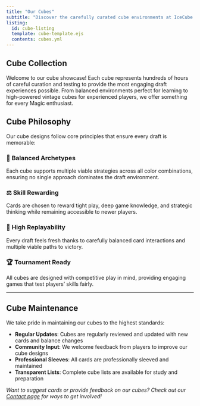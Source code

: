 ```yaml
---
title: "Our Cubes"
subtitle: "Discover the carefully curated cube environments at IceCube Reykjavík"
listing:
  id: cube-listing
  template: cube-template.ejs
  contents: cubes.yml
---
```


## Cube Collection

Welcome to our cube showcase! Each cube represents hundreds of hours of careful curation and testing to provide the most engaging draft experiences possible. From balanced environments perfect for learning to high-powered vintage cubes for experienced players, we offer something for every Magic enthusiast.

::: {#cube-listing}
:::

## Cube Philosophy

Our cube designs follow core principles that ensure every draft is memorable:

### 🎯 **Balanced Archetypes**
Each cube supports multiple viable strategies across all color combinations, ensuring no single approach dominates the draft environment.

### ⚖️ **Skill Rewarding**
Cards are chosen to reward tight play, deep game knowledge, and strategic thinking while remaining accessible to newer players.

### 🔄 **High Replayability** 
Every draft feels fresh thanks to carefully balanced card interactions and multiple viable paths to victory.

### 🏆 **Tournament Ready**
All cubes are designed with competitive play in mind, providing engaging games that test players' skills fairly.

---

## Cube Maintenance

We take pride in maintaining our cubes to the highest standards:

- **Regular Updates**: Cubes are regularly reviewed and updated with new cards and balance changes
- **Community Input**: We welcome feedback from players to improve our cube designs
- **Professional Sleeves**: All cards are professionally sleeved and maintained
- **Transparent Lists**: Complete cube lists are available for study and preparation

*Want to suggest cards or provide feedback on our cubes? Check out our [Contact page](contact.qmd) for ways to get involved!*
